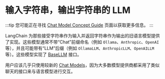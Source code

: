 # 输入字符串，输出字符串的 LLM

:::tip
您可能正在寻找 [Chat Model Concept Guide](/docs/concepts/chat_models) 页面以获取更多信息。
:::

LangChain 为那些接受字符串作为输入并返回字符串作为输出的旧语言模型提供了实现。这些模型通常不带“Chat”前缀命名（例如 `Ollama`、`Anthropic`、`OpenAI` 等），并且可能带有“LLM”后缀（例如 `OllamaLLM`、`AnthropicLLM`、`OpenAILLM` 等）。这些模型实现了 [BaseLLM](https://python.langchain.com/api_reference/core/language_models/langchain_core.language_models.llms.BaseLLM.html#langchain_core.language_models.llms.BaseLLM) 接口。

用户应该几乎只使用较新的 [Chat Models](/docs/concepts/chat_models)，因为大多数模型提供商都采用了类似聊天的接口来与语言模型进行交互。